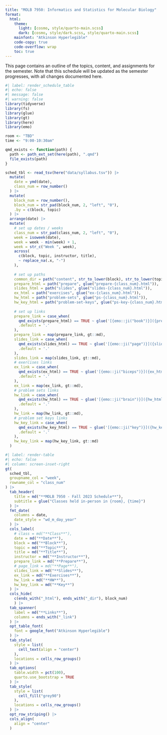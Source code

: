 ```yaml
---
title: "MOLB 7950: Informatics and Statistics for Molecular Biology"
format:
  html:
    theme:
      light: [cosmo, style/quarto-main.scss]
      dark: [cosmo, style/dark.scss, style/quarto-main.scss]
    mainfont: "Atkinson Hyperlegible"
    code-copy: true
    code-overflow: wrap
    toc: true
---
```


This page contains an outline of the topics, content, and assignments for the semester. Note that this schedule will be updated as the semester progresses, with all changes documented here.

```r
#| label: render_schedule_table
#| echo: false
#| message: false
#| warning: false
library(tidyverse)
library(fs)
library(glue)
library(gt)
library(here)
library(emo)

room <- "TBD"
time <- "9:00-10:30am"

qmd_exists <- function(path) {
  path <- path_ext_set(here(path), ".qmd")
  file_exists(path)
}

sched_tbl <- read_tsv(here("data/syllabus.tsv")) |>
  mutate(
    date = ymd(date),
    class_num = row_number()
  ) |>
  mutate(
    block_num = row_number(),
    block_num = str_pad(block_num, 2, "left", "0"),
    .by = c(block, topic)
  ) |>
  arrange(date) |>
  mutate(
    # set up dates / weeks
    class_num = str_pad(class_num, 2, "left", "0"),
    week = isoweek(date),
    week = week - min(week) + 1,
    week = str_c("Week ", week),
    across(
      c(block, topic, instructor, title),
      ~ replace_na(.x, "-")
    ),
    
    # set up paths
    common_dir = path("content", str_to_lower(block), str_to_lower(topic)),
    prepare_html = path("prepare", glue("prepare-{class_num}.html")),
    slides_html = path("slides", glue("slides-{class_num}.html")),
    ex_html = path("exercises", glue("ex-{class_num}.html")),
    hw_html = path("problem-sets", glue("ps-{class_num}.html")),
    hw_key_html = path("problem-set-keys", glue("ps-key-{class_num}.html")),
    
    # set up links
    prepare_link = case_when(
      qmd_exists(prepare_html) == TRUE ~ glue('[{emo::ji("book")}]({prepare_html})'),
      .default = '.'
    ),
    prepare_link = map(prepare_link, gt::md),
    slides_link = case_when(
      qmd_exists(slides_html) == TRUE ~ glue('[{emo::ji("page")}]({slides_html})'),
      .default = '.'
    ),
    slides_link = map(slides_link, gt::md),
    # exercises links
    ex_link = case_when(
      qmd_exists(ex_html) == TRUE ~ glue('[{emo::ji("biceps")}]({ex_html})'),
      .default = '.'
    ),
    ex_link = map(ex_link, gt::md),
    # problem sets links
    hw_link = case_when(
      qmd_exists(hw_html) == TRUE ~ glue('[{emo::ji("brain")}]({hw_html})'),
      .default = '.'
    ),
    hw_link = map(hw_link, gt::md),
    # problem set keys links
    hw_key_link = case_when(
      qmd_exists(hw_key_html) == TRUE ~ glue('[{emo::ji("key")}]({hw_key_html})'),
      .default = '.'
    ),
    hw_key_link = map(hw_key_link, gt::md)
  )
```

```r
#| label: render-table
#| echo: false
#| column: screen-inset-right
gt(
  sched_tbl,
  groupname_col = "week",
  rowname_col = "class_num"
) |>
  tab_header(
    title = md("**MOLB 7950 - Fall 2023 Schedule**"),
    subtitle = glue("Classes held in-person in {room}, {time}")
  ) |>
  fmt_date(
    columns = date,
    date_style = "wd_m_day_year"
  ) |>
  cols_label(
    # class = md("**Class**"),
    date = md("**Date**"),
    block = md("**Block**"),
    topic = md("**Topic**"),
    title = md("**Title**"),
    instructor = md("**Instructor**"),
    prepare_link = md("**Prepare**"),
    # page_link = md("**Page**"),
    slides_link = md("**Slides**"),
    ex_link = md("**Exercises**"),
    hw_link = md("**HW**"),
    hw_key_link = md("**Key**")
  ) |>
  cols_hide(
    c(ends_with("_html"), ends_with("_dir"), block_num)
    ) |>
  tab_spanner(
    label = md("**Links**"),
    columns = ends_with("_link")
  ) |>
  opt_table_font(
    font = google_font("Atkinson Hyperlegible")
  ) |>
  tab_style(
    style = list(
      cell_text(align = "center")
    ),
    locations = cells_row_groups()
  ) |>
  tab_options(
    table.width = pct(100),
    quarto.use_bootstrap = TRUE
  ) |>
  tab_style(
    style = list(
      cell_fill("grey90")
    ),
    locations = cells_row_groups()
  ) |>
  opt_row_striping() |>
  cols_align(
    align = "center"
  ) 
```
